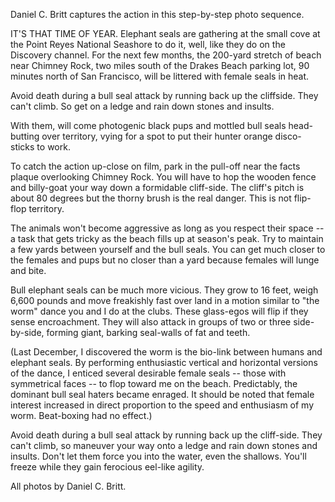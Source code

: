 Daniel C. Britt captures the action in this step-by-step photo sequence.

IT'S THAT TIME OF YEAR. Elephant seals are gathering at the small cove at the Point Reyes National Seashore to do it, well, like they do on the Discovery channel. For the next few months, the 200-yard stretch of beach near Chimney Rock, two miles south of the Drakes Beach parking lot, 90 minutes north of San Francisco, will be littered with female seals in heat. 

Avoid death during a bull seal attack by running back up the cliffside. They can't climb. So get on a ledge and rain down stones and insults.

With them, will come photogenic black pups and mottled bull seals head-butting over territory, vying for a spot to put their hunter orange disco-sticks to work. 

To catch the action up-close on film, park in the pull-off near the facts plaque overlooking Chimney Rock. You will have to hop the wooden fence and billy-goat your way down a formidable cliff-side. The cliff's pitch is about 80 degrees but the thorny brush is the real danger. This is not flip-flop territory.  

The animals won't become aggressive as long as you respect their space -- a task that gets tricky as the beach fills up at season's peak. Try to maintain a few yards between yourself and the bull seals. You can get much closer to the females and pups but no closer than a yard because females will lunge and bite.  

Bull elephant seals can be much more vicious. They grow to 16 feet, weigh 6,600 pounds and move freakishly fast over land in a motion similar to "the worm" dance you and I do at the clubs. These glass-egos will flip if they sense encroachment. They will also attack in groups of two or three side-by-side, forming giant, barking seal-walls of fat and teeth.

(Last December, I discovered the worm is the bio-link between humans and elephant seals. By performing enthusiastic vertical and horizontal versions of the dance, I enticed several desirable female seals -- those with symmetrical faces -- to flop toward me on the beach. Predictably, the dominant bull seal haters became enraged. It should be noted that female interest increased in direct proportion to the speed and enthusiasm of my worm. Beat-boxing had no effect.)     

Avoid death during a bull seal attack by running back up the cliff-side. They can't climb, so maneuver your way onto a ledge and rain down stones and insults. Don't let them force you into the water, even the shallows. You'll freeze while they gain ferocious eel-like agility.   

All photos by Daniel C. Britt. 




 



   
